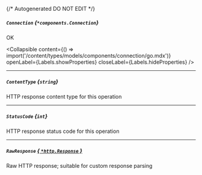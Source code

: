 {/* Autogenerated DO NOT EDIT  */}

##### `Connection` *{`*components.Connection`}*
OK

<Collapsible content={() => import('/content/types/models/components/connection/go.mdx')} openLabel={Labels.showProperties} closeLabel={Labels.hideProperties} />


---
##### `ContentType` *{`string`}*
HTTP response content type for this operation

---
##### `StatusCode` *{`int`}*
HTTP response status code for this operation

---
##### `RawResponse` [*{ `*http.Response` }*](https://pkg.go.dev/net/http#Response)
Raw HTTP response; suitable for custom response parsing


